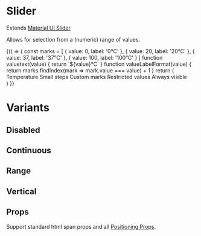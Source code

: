 
<Meta title="components|Slider" component={Slider} />

# Slider

Extends [Material UI Slider](https://material-ui.com/components/slider/)

Allows for selection from a (numeric) range of values.

<Preview>
  <Story name="default">
    {() => {
      const marks = [
        {
          value: 0,
          label: '0°C'
        },
        {
          value: 20,
          label: '20°C'
        },
        {
          value: 37,
          label: '37°C'
        },
        {
          value: 100,
          label: '100°C'
        }
      ]
      function valuetext(value) {
        return `${value}°C`
      }
      function valueLabelFormat(value) {
        return marks.findIndex(mark => mark.value === value) + 1
      }
      return (
        <div>
          <Typography id="discrete-slider">Temperature</Typography>
          <Slider
            defaultValue={30}
            getAriaValueText={valuetext}
            aria-labelledby="discrete-slider"
            valueLabelDisplay="auto"
            step={10}
            marks
            min={10}
            max={110}
          /> <Typography mt={4} id="discrete-slider-small-steps">
            Small steps
          </Typography>
          <Slider
            defaultValue={0.00000005}
            getAriaValueText={valuetext}
            aria-labelledby="discrete-slider-small-steps"
            step={0.00000001}
            marks
            min={-0.00000005}
            max={0.0000001}
            valueLabelDisplay="auto"
          />
          <Typography mt={4} id="discrete-slider-custom">
            Custom marks
          </Typography>
          <Slider
            defaultValue={20}
            getAriaValueText={valuetext}
            aria-labelledby="discrete-slider-custom"
            step={10}
            valueLabelDisplay="auto"
            marks={marks}
          />
          <Typography mt={4} id="discrete-slider-restrict">
            Restricted values
          </Typography>
          <Slider
            defaultValue={20}
            valueLabelFormat={valueLabelFormat}
            getAriaValueText={valuetext}
            aria-labelledby="discrete-slider-restrict"
            step={null}
            valueLabelDisplay="auto"
            marks={marks}
          />
          <Typography mt={4} id="discrete-slider-always">
            Always visible
          </Typography>
          <Slider
            defaultValue={80}
            getAriaValueText={valuetext}
            aria-labelledby="discrete-slider-always"
            step={10}
            marks={marks}
            valueLabelDisplay="on"
          />
        </div>
      )
    }}
  </Story>
</Preview>

# Variants

## Disabled

<Preview>
  <Story name="disabled">
    <Slider
      value={30}
      onChange={action('changed')}
      disabled={true}
      aria-labelledby="disabled-slider"
    />
  </Story>
</Preview>

## Continuous

<Preview>
  <Story name="continuous">
    <Slider onChange={action('changed')} aria-labelledby="continuous-slider" />
  </Story>
</Preview>

## Range

<Preview>
  <Story name="range">
    <Slider
      defaultValue={[20, 37]}
      onChange={action('changed')}
      valueLabelDisplay="auto"
      aria-labelledby="range-slider"
    />
  </Story>
</Preview>

## Vertical

<Preview>
  <Story name="vertical">
    <Slider
      height={300}
      orientation="vertical"
      onChange={action('changed')}
      defaultValue={30}
      aria-labelledby="vertical-slider"
    />
  </Story>
</Preview>

## Props

Support standard html span props and all [Positioning Props](/?path=/docs/design-system-positioning--page).

<Props of={SliderDocs} />
